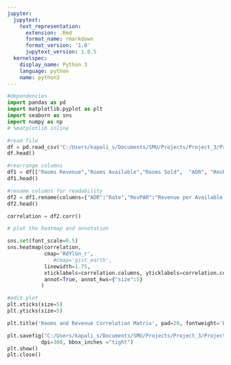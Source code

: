 ```yaml
---
jupyter:
  jupytext:
    text_representation:
      extension: .Rmd
      format_name: rmarkdown
      format_version: '1.0'
      jupytext_version: 1.0.5
  kernelspec:
    display_name: Python 3
    language: python
    name: python3
---
```


```python
#dependencies
import pandas as pd
import matplotlib.pyplot as plt
import seaborn as sns
import numpy as np
# %matplotlib inline
```

```python
#read file
df = pd.read_csv("C:/Users/kapali_s/Documents/SMU/Projects/Project_3/Project 3 Submissions/Descriptive/corrdata.csv")
df.head()
```

```python
#rearrange columns
df1 = df[["Rooms Revenue","Rooms Available","Rooms Sold",  "ADR", "RevPAR", "Occ%"]]
df1.head()
```

```python
#rename columns for readability
df2 = df1.rename(columns={"ADR":"Rate","RevPAR":"Revenue per Available Room", "Occ%":"Occupancy"})
df2.head()
```

```python
correlation = df2.corr()

# plot the heatmap and annotation

sns.set(font_scale=0.5)
sns.heatmap(correlation,
            cmap='RdYlGn_r',
               #cmap='gist_earth',
            linewidth=1.75,
            xticklabels=correlation.columns, yticklabels=correlation.columns,
            annot=True, annot_kws={"size":5}
           )

#edit plot
plt.xticks(size=5)
plt.yticks(size=5)

plt.title('Rooms and Revenue Correlation Matrix', pad=20, fontweight='bold')

plt.savefig("C:/Users/kapali_s/Documents/SMU/Projects/Project_3/Project 3 Submissions/Descriptive/correlationmatrix.png",
           dpi=300, bbox_inches ="tight")
plt.show()
plt.close()
```
